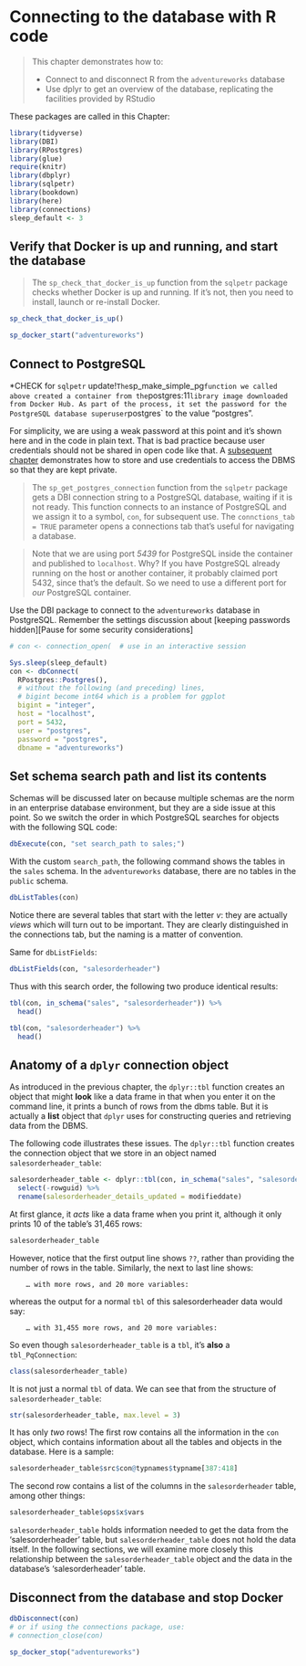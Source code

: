 # Connecting to the database with R code{#chapter_connect-to-db-with-r-code}

> This chapter demonstrates how to:
>
>  * Connect to and disconnect R from the `adventureworks` database
>  * Use dplyr to get an overview of the database, replicating the facilities provided by RStudio

These packages are called in this Chapter:
```r
library(tidyverse)
library(DBI)
library(RPostgres)
library(glue)
require(knitr)
library(dbplyr)
library(sqlpetr)
library(bookdown)
library(here)
library(connections)
sleep_default <- 3
```

## Verify that Docker is up and running, and start the database

> The `sp_check_that_docker_is_up` function from the `sqlpetr` package checks whether Docker is up and running.  If it's not, then you need to install, launch or re-install Docker.

```r
sp_check_that_docker_is_up()
```

```r
sp_docker_start("adventureworks")

```


## Connect to PostgreSQL 

*CHECK for `sqlpetr` update!`  The `sp_make_simple_pg` function we called above created a container from the
`postgres:11` library image downloaded from Docker Hub. As part of the process, it set the password for the PostgreSQL database superuser `postgres` to the value 
"postgres".

For simplicity, we are using a weak password at this point and it's shown here 
and in the code in plain text. That is bad practice because user credentials 
should not be shared in open code like that.  A [subsequent chapter](#dbms-login)
demonstrates how to store and use credentials to access the DBMS so that they 
are kept private.

> The `sp_get_postgres_connection` function from the `sqlpetr` package gets a DBI connection string to a PostgreSQL database, waiting if it is not ready. This function connects to an instance of PostgreSQL and we assign it to a symbol, `con`, for subsequent use. The `connctions_tab = TRUE` parameter opens a connections tab that's useful for navigating a database.

> Note that we are using port *5439* for PostgreSQL inside the container and published to `localhost`. Why? If you have PostgreSQL already running on the host or another container, it probably claimed port 5432, since that's the default. So we need to use a different port for *our* PostgreSQL container.

Use the DBI package to connect to the `adventureworks` database in PostgreSQL.  Remember the settings discussion about [keeping passwords hidden][Pause for some security considerations]

```r
# con <- connection_open(  # use in an interactive session

Sys.sleep(sleep_default)
con <- dbConnect(
  RPostgres::Postgres(),
  # without the following (and preceding) lines, 
  # bigint become int64 which is a problem for ggplot
  bigint = "integer",  
  host = "localhost",
  port = 5432,
  user = "postgres",
  password = "postgres",
  dbname = "adventureworks")
```

## Set schema search path and list its contents

Schemas will be discussed later on because multiple schemas are the norm in an enterprise database environment, but they are a side issue at this point.  So we switch the order in which PostgreSQL searches for objects with the following SQL code:
```r
dbExecute(con, "set search_path to sales;")

```
With the custom `search_path`, the following command shows the tables in the `sales` schema.  In the `adventureworks` database, there are no tables in the `public` schema.
```r
dbListTables(con)
```
Notice there are several tables that start with the letter *v*: they are actually *views* which will turn out to be important.  They are clearly distinguished in the connections tab, but the naming is a matter of convention.

Same for `dbListFields`:
```r
dbListFields(con, "salesorderheader")
```

Thus with this search order, the following two produce identical results:
```r
tbl(con, in_schema("sales", "salesorderheader")) %>%
  head()

tbl(con, "salesorderheader") %>%
  head()

```

## Anatomy of a `dplyr` connection object

As introduced in the previous chapter, the `dplyr::tbl` function creates an object that might **look** like a data frame in that when you enter it on the command line, it prints a bunch of rows from the dbms table.  But it is actually a **list** object that `dplyr` uses for constructing queries and retrieving data from the DBMS.  

The following code illustrates these issues.  The `dplyr::tbl` function creates the connection object that we store in an object named `salesorderheader_table`:
```r
salesorderheader_table <- dplyr::tbl(con, in_schema("sales", "salesorderheader")) %>% 
  select(-rowguid) %>% 
  rename(salesorderheader_details_updated = modifieddate)
```

At first glance, it _acts_ like a data frame when you print it, although it only prints 10 of the table's 31,465 rows:
```r
salesorderheader_table
```

However, notice that the first output line shows `??`, rather than providing the number of rows in the table. Similarly, the next to last line shows:
```
    … with more rows, and 20 more variables:
```
whereas the output for a normal `tbl` of this salesorderheader data would say:
```
    … with 31,455 more rows, and 20 more variables:
```

So even though `salesorderheader_table` is a `tbl`, it's **also** a `tbl_PqConnection`:
```r
class(salesorderheader_table)
```

It is not just a normal `tbl` of data. We can see that from the structure of `salesorderheader_table`:
```r
str(salesorderheader_table, max.level = 3)
```

It has only _two_ rows!  The first row contains all the information in the `con` object, which contains information about all the tables and objects in the database.  Here is a sample:
```r
salesorderheader_table$src$con@typnames$typname[387:418]
```
The second row contains a list of the columns in the `salesorderheader` table, among other things:
```r
salesorderheader_table$ops$x$vars
```
`salesorderheader_table` holds information needed to get the data from the 'salesorderheader' table, but `salesorderheader_table` does not hold the data itself. In the following sections, we will examine more closely this relationship between the `salesorderheader_table` object and the data in the database's 'salesorderheader' table.

## Disconnect from the database and stop Docker

```r
dbDisconnect(con)
# or if using the connections package, use:
# connection_close(con)

sp_docker_stop("adventureworks")
```
